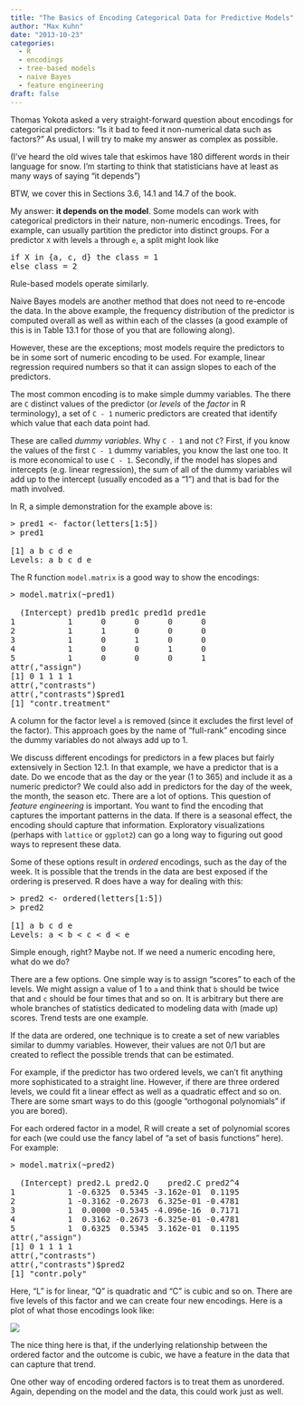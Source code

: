 ```yaml
---
title: "The Basics of Encoding Categorical Data for Predictive Models"
author: "Max Kuhn"
date: "2013-10-23"
categories:
  - R
  - encodings
  - tree-based models
  - naive Bayes
  - feature engineering
draft: false
---
```


Thomas Yokota asked a very straight-forward question about encodings for categorical predictors: "Is it bad to feed it non-numerical data such as factors?" As usual, I will try to make my answer as complex as possible.

(I've heard the old wives tale that eskimos have 180 different words in their language for snow. I'm starting to think that statisticians have at least as many ways of saying "it depends")

BTW, we cover this in Sections 3.6, 14.1 and 14.7 of the book. 

My answer: __it depends on the model__. Some models can work with categorical predictors in their nature, non-numeric encodings. Trees, for example, can usually partition the predictor into distinct groups. For a predictor `X` with levels `a` through `e`, a split might look like

<pre>
if X in {a, c, d} the class = 1
else class = 2
</pre>

Rule-based models operate similarly. 

Naive Bayes models are another method that does not need to re-encode the data. In the above example, the frequency distribution of the predictor is computed overall as well as within each of the classes (a good example of this is in Table 13.1 for those of you that are following along). 

However, these are the exceptions; most models require the predictors to be in some sort of numeric encoding to be used. For example, linear regression required numbers so that it can assign slopes to each of the predictors. 

The most common encoding is to make simple dummy variables. The there are `C` distinct values of the predictor (or _levels_ of the _factor_ in R terminology), a set of `C - 1` numeric predictors are created that identify which value that each data point had. 

These are called _dummy variables_. Why `C - 1` and not `C`? First, if you know the values of the first `C - 1` dummy variables, you know the last one too. It is more economical to use `C - 1`. Secondly, if the model has slopes and intercepts (e.g. linear regression), the sum of all of the dummy variables wil add up to the intercept (usually encoded as a "1") and that is bad for the math involved.

In R, a simple demonstration for the example above is:


<pre>
> pred1 <- factor(letters[1:5])
> pred1

[1] a b c d e
Levels: a b c d e
</pre>


The R function `model.matrix` is a good way to show the encodings:


<pre>
> model.matrix(~pred1)

  (Intercept) pred1b pred1c pred1d pred1e
1           1      0      0      0      0
2           1      1      0      0      0
3           1      0      1      0      0
4           1      0      0      1      0
5           1      0      0      0      1
attr(,"assign")
[1] 0 1 1 1 1
attr(,"contrasts")
attr(,"contrasts")$pred1
[1] "contr.treatment"
</pre>


A column for the factor level `a` is removed (since it excludes the first level of the factor). This approach goes by the name of  "full-rank" encoding since the dummy variables do not always add up to 1. 

We discuss different encodings for predictors in a few places but fairly extensively in Section 12.1. In that example, we have a predictor that is a date. Do we encode that as the day or the year (1 to 365) and include it as a numeric predictor? We could also add in predictors for the day of the week, the month, the season etc. There are a lot of options. This question of _feature engineering_ is important. You want to find the encoding that captures the important patterns in the data. If there is a seasonal effect, the encoding should capture that information. Exploratory visualizations (perhaps with `lattice` or `ggplot2`) can go a long way to figuring out good ways to represent these data. 

Some of these options result in _ordered_ encodings, such as the day of the week. It is possible that the trends in the data are best exposed if the ordering is preserved. R does have a way for dealing with this:


<pre>
> pred2 <- ordered(letters[1:5])
> pred2

[1] a b c d e
Levels: a < b < c < d < e
</pre>


Simple enough, right? Maybe not. If we need a numeric encoding here, what do we do? 

There are a few options. One simple way is to assign "scores" to each of the levels. We might assign a value of 1 to `a` and think that `b` should be twice that and `c` should be four times that and so on. It is arbitrary but there are whole branches of statistics dedicated to modeling data with (made up) scores. Trend tests are one example.

If the data are ordered, one technique is to create a set of new variables similar to dummy variables. However, their values are not 0/1 but are created to reflect the possible trends that can be estimated. 

For example, if the predictor has two ordered levels, we can't fit anything more sophisticated to a straight line. However, if there are three ordered levels, we could fit a linear effect as well as a quadratic effect and so on. There are some smart ways to do this (google "orthogonal polynomials" if you are bored).

For each ordered factor in a model, R will create a set of polynomial scores for each (we could use the fancy label of "a set of basis functions" here). For example:


<pre>
> model.matrix(~pred2)

  (Intercept) pred2.L pred2.Q    pred2.C pred2^4
1           1 -0.6325  0.5345 -3.162e-01  0.1195
2           1 -0.3162 -0.2673  6.325e-01 -0.4781
3           1  0.0000 -0.5345 -4.096e-16  0.7171
4           1  0.3162 -0.2673 -6.325e-01 -0.4781
5           1  0.6325  0.5345  3.162e-01  0.1195
attr(,"assign")
[1] 0 1 1 1 1
attr(,"contrasts")
attr(,"contrasts")$pred2
[1] "contr.poly"
</pre>

Here, "L" is for linear, "Q" is quadratic and "C" is cubic and so on. There are five levels of this factor and we can create four new encodings. Here is a plot of what those encodings look like:

![](patterns.png){fig-align="center"}

The nice thing here is that, if the underlying relationship between the ordered factor and the outcome is cubic, we have a feature in the data that can capture that trend.

One other way of encoding ordered factors is to treat them as unordered. Again, depending on the model and the data, this could work just as well.


